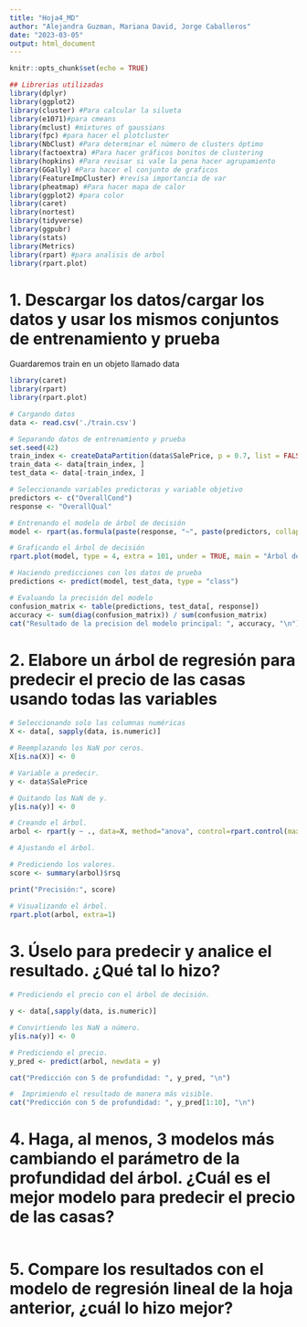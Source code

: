 ---
title: "Hoja4_MD"
author: "Alejandra Guzman, Mariana David, Jorge Caballeros"
date: "2023-03-05"
output: html_document
---

```{r setup, include=FALSE}
knitr::opts_chunk$set(echo = TRUE)
```


```{r, include=FALSE}
## Librerias utilizadas
library(dplyr)
library(ggplot2)
library(cluster) #Para calcular la silueta
library(e1071)#para cmeans
library(mclust) #mixtures of gaussians
library(fpc) #para hacer el plotcluster
library(NbClust) #Para determinar el número de clusters óptimo
library(factoextra) #Para hacer gráficos bonitos de clustering
library(hopkins) #Para revisar si vale la pena hacer agrupamiento
library(GGally) #Para hacer el conjunto de graficos
library(FeatureImpCluster) #revisa importancia de var
library(pheatmap) #Para hacer mapa de calor
library(ggplot2) #para color
library(caret)
library(nortest)
library(tidyverse)
library(ggpubr)
library(stats)
library(Metrics)
library(rpart) #para analisis de arbol
library(rpart.plot)
```

# 1. Descargar los datos/cargar los datos y usar los mismos conjuntos de entrenamiento y prueba  
Guardaremos train en un objeto llamado data
```{r}
library(caret)
library(rpart)
library(rpart.plot)

# Cargando datos
data <- read.csv('./train.csv')

# Separando datos de entrenamiento y prueba
set.seed(42)
train_index <- createDataPartition(data$SalePrice, p = 0.7, list = FALSE)
train_data <- data[train_index, ]
test_data <- data[-train_index, ]

# Seleccionando variables predictoras y variable objetivo
predictors <- c("OverallCond")
response <- "OverallQual"

# Entrenando el modelo de árbol de decisión
model <- rpart(as.formula(paste(response, "~", paste(predictors, collapse = "+"))), data = train_data, method = "class", control = rpart.control(maxdepth = 4))

# Graficando el árbol de decisión
rpart.plot(model, type = 4, extra = 101, under = TRUE, main = "Árbol de decisión")

# Haciendo predicciones con los datos de prueba
predictions <- predict(model, test_data, type = "class")

# Evaluando la precisión del modelo
confusion_matrix <- table(predictions, test_data[, response])
accuracy <- sum(diag(confusion_matrix)) / sum(confusion_matrix)
cat("Resultado de la precision del modelo principal: ", accuracy, "\n")
```

# 2. Elabore un árbol de regresión para predecir el precio de las casas usando todas las variables
```{r}
# Seleccionando solo las columnas numéricas
X <- data[, sapply(data, is.numeric)]

# Reemplazando los NaN por ceros.
X[is.na(X)] <- 0

# Variable a predecir.
y <- data$SalePrice

# Quitando los NaN de y.
y[is.na(y)] <- 0

# Creando el árbol.
arbol <- rpart(y ~ ., data=X, method="anova", control=rpart.control(maxdepth=2))

# Ajustando el árbol.

# Prediciendo los valores.
score <- summary(arbol)$rsq

print("Precisión:", score)

# Visualizando el árbol.
rpart.plot(arbol, extra=1)

```

# 3. Úselo para predecir y analice el resultado. ¿Qué tal lo hizo? 
```{r}
# Prediciendo el precio con el árbol de decisión.

y <- data[,sapply(data, is.numeric)]

# Convirtiendo los NaN a número.
y[is.na(y)] <- 0

# Prediciendo el precio.
y_pred <- predict(arbol, newdata = y)

cat("Predicción con 5 de profundidad: ", y_pred, "\n")

#  Imprimiendo el resultado de manera más visible.
cat("Predicción con 5 de profundidad: ", y_pred[1:10], "\n")
```
# 4. Haga, al menos, 3 modelos más cambiando el parámetro de la profundidad del árbol. ¿Cuál es el mejor modelo para predecir el precio de las casas? 
```{r}

```
# 5. Compare los resultados con el modelo de regresión lineal de la hoja anterior, ¿cuál lo hizo mejor? 
```{r}

```